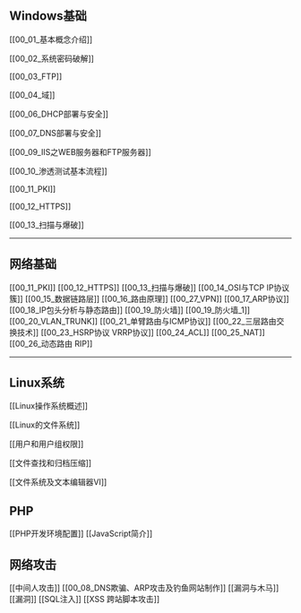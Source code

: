 
## Windows基础

[[00_01_基本概念介绍]]

[[00_02_系统密码破解]]

[[00_03_FTP]]

[[00_04_域]]

[[00_06_DHCP部署与安全]]

[[00_07_DNS部署与安全]]

[[00_09_IIS之WEB服务器和FTP服务器]]

[[00_10_渗透测试基本流程]]

[[00_11_PKI]]

[[00_12_HTTPS]]

[[00_13_扫描与爆破]]

---

## 网络基础

[[00_11_PKI]]
[[00_12_HTTPS]]
[[00_13_扫描与爆破]]
[[00_14_OSI与TCP IP协议簇]]
[[00_15_数据链路层]]
[[00_16_路由原理]]
[[00_27_VPN]]
[[00_17_ARP协议]]
[[00_18_IP包头分析与静态路由]]
[[00_19_防火墙]]
[[00_19_防火墙_1]]
[[00_20_VLAN_TRUNK]]
[[00_21_单臂路由与ICMP协议]]
[[00_22_三层路由交换技术]]
[[00_23_HSRP协议 VRRP协议]]
[[00_24_ACL]]
[[00_25_NAT]]
[[00_26_动态路由 RIP]]


---

## Linux系统

[[Linux操作系统概述]]

[[Linux的文件系统]]

[[用户和用户组权限]]

[[文件查找和归档压缩]]

[[文件系统及文本编辑器VI]]



## PHP
[[PHP开发环境配置]]
[[JavaScript简介]]


## 网络攻击
[[中间人攻击]]
[[00_08_DNS欺骗、ARP攻击及钓鱼网站制作]]
[[漏洞与木马]]
[[漏洞]]
[[SQL注入]]
[[XSS 跨站脚本攻击]]
